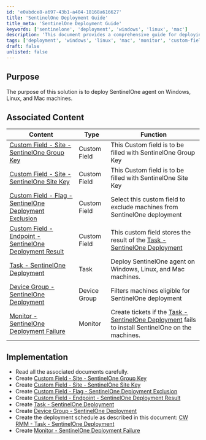 ```yaml
---
id: 'e0abdce8-a697-43b1-a404-18168a616627'
title: 'SentinelOne Deployment Guide'
title_meta: 'SentinelOne Deployment Guide'
keywords: ['sentinelone', 'deployment', 'windows', 'linux', 'mac']
description: 'This document provides a comprehensive guide for deploying the SentinelOne agent on Windows, Linux, and Mac machines, including associated custom fields, tasks, and monitoring setups.'
tags: ['deployment', 'windows', 'linux', 'mac', 'monitor', 'custom-field']
draft: false
unlisted: false
---
```

## Purpose

The purpose of this solution is to deploy SentinelOne agent on Windows, Linux, and Mac machines.

## Associated Content

| Content                                                                                          | Type         | Function                                                                                                    |
|--------------------------------------------------------------------------------------------------|--------------|-------------------------------------------------------------------------------------------------------------|
| [Custom Field - Site - SentinelOne Group Key](https://proval.itglue.com/DOC-5078775-15805085)   | Custom Field | This Custom field is to be filled with SentinelOne Group Key                                              |
| [Custom Field - Site - SentinelOne Site Key](https://proval.itglue.com/DOC-5078775-15805088)    | Custom Field | This Custom field is to be filled with SentinelOne Site Key                                               |
| [Custom Field - Flag - SentinelOne Deployment Exclusion](https://proval.itglue.com/DOC-5078775-15805740) | Custom Field | Select this custom field to exclude machines from SentinelOne deployment                                   |
| [Custom Field - Endpoint - SentinelOne Deployment Result](https://proval.itglue.com/DOC-5078775-15805737) | Custom Field | This custom field stores the result of the [Task - SentinelOne Deployment](https://proval.itglue.com/DOC-5078775-15806354) |
| [Task - SentinelOne Deployment](https://proval.itglue.com/DOC-5078775-15806354)                 | Task         | Deploy SentinelOne agent on Windows, Linux, and Mac machines.                                             |
| [Device Group - SentinelOne Deployment](https://proval.itglue.com/DOC-5078775-15808853)         | Device Group | Filters machines eligible for SentinelOne deployment                                                        |
| [Monitor - SentinelOne Deployment Failure](https://proval.itglue.com/DOC-5078775-15822005)      | Monitor      | Create tickets if the [Task - SentinelOne Deployment](https://proval.itglue.com/DOC-5078775-15806354) fails to install SentinelOne on the machines. |

## Implementation

- Read all the associated documents carefully.
- Create [Custom Field - Site - SentinelOne Group Key](https://proval.itglue.com/DOC-5078775-15805085)
- Create [Custom Field - Site - SentinelOne Site Key](https://proval.itglue.com/DOC-5078775-15805088)
- Create [Custom Field - Flag - SentinelOne Deployment Exclusion](https://proval.itglue.com/DOC-5078775-15805740)
- Create [Custom Field - Endpoint - SentinelOne Deployment Result](https://proval.itglue.com/DOC-5078775-15805737)
- Create [Task - SentinelOne Deployment](https://proval.itglue.com/DOC-5078775-15806354)
- Create [Device Group - SentinelOne Deployment](https://proval.itglue.com/DOC-5078775-15808853)
- Create the deployment schedule as described in this document: [CW RMM - Task - SentinelOne Deployment](https://proval.itglue.com/DOC-5078775-15806354)
- Create [Monitor - SentinelOne Deployment Failure](https://proval.itglue.com/DOC-5078775-15822005)











